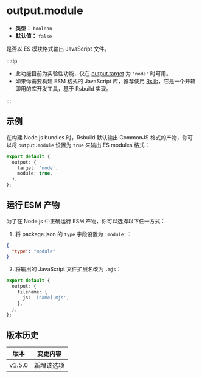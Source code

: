 # output.module

- **类型：** `boolean`
- **默认值：** `false`

是否以 ES 模块格式输出 JavaScript 文件。

:::tip

- 此功能目前为实验性功能，仅在 [output.target](/config/output/target) 为 `'node'` 时可用。
- 如果你需要构建 ESM 格式的 JavaScript 库，推荐使用 [Rslib](https://rslib.rs)，它是一个开箱即用的库开发工具，基于 Rsbuild 实现。

:::

## 示例

在构建 Node.js bundles 时，Rsbuild 默认输出 CommonJS 格式的产物，你可以将 `output.module` 设置为 `true` 来输出 ES modules 格式：

```ts title="rsbuild.config.ts"
export default {
  output: {
    target: 'node',
    module: true,
  },
};
```

## 运行 ESM 产物

为了在 Node.js 中正确运行 ESM 产物，你可以选择以下任一方式：

1. 将 package.json 的 `type` 字段设置为 `'module'`：

```json title="package.json"
{
  "type": "module"
}
```

2. 将输出的 JavaScript 文件扩展名改为 `.mjs`：

```ts title="rsbuild.config.ts"
export default {
  output: {
    filename: {
      js: '[name].mjs',
    },
  },
};
```

## 版本历史

| 版本   | 变更内容   |
| ------ | ---------- |
| v1.5.0 | 新增该选项 |
